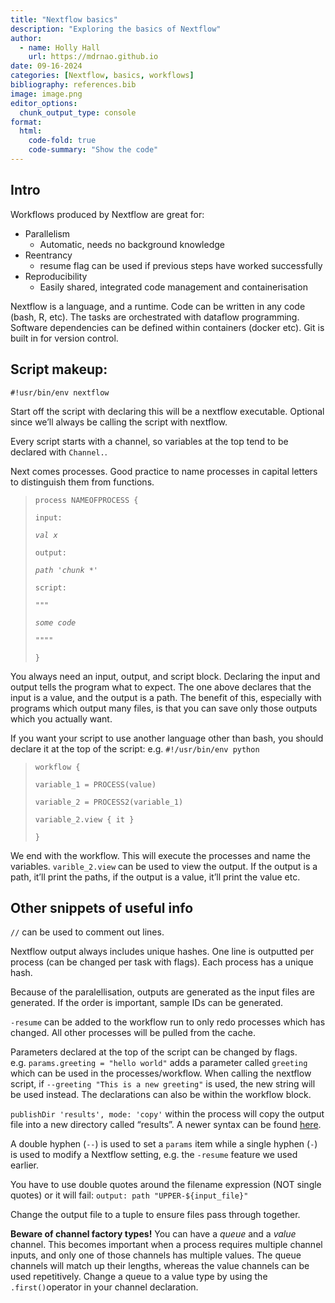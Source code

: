 ```yaml
---
title: "Nextflow basics"
description: "Exploring the basics of Nextflow"
author: 
  - name: Holly Hall
    url: https://mdrnao.github.io
date: 09-16-2024
categories: [Nextflow, basics, workflows]
bibliography: references.bib
image: image.png
editor_options: 
  chunk_output_type: console
format:
  html:
    code-fold: true
    code-summary: "Show the code"
---
```


## Intro

Workflows produced by Nextflow are great for:

-   Parallelism
    -   Automatic, needs no background knowledge
-   Reentrancy
    -   resume flag can be used if previous steps have worked successfully
-   Reproducibility
    -   Easily shared, integrated code management and containerisation

Nextflow is a language, and a runtime. Code can be written in any code (bash, R, etc). The tasks are orchestrated with dataflow programming. Software dependencies can be defined within containers (docker etc). Git is built in for version control.

## Script makeup:

`#!usr/bin/env nextflow`

Start off the script with declaring this will be a nextflow executable. Optional since we'll always be calling the script with nextflow.

Every script starts with a channel, so variables at the top tend to be declared with `Channel.`.

Next comes processes. Good practice to name processes in capital letters to distinguish them from functions.

> `process NAMEOFPROCESS {`
>
> `input:`
>
> *`val x`*
>
> `output:`
>
> *`path 'chunk *'`*
>
> `script:`
>
> `"""`
>
> *`some code`*
>
> `""""`
>
> `}`

You always need an input, output, and script block. Declaring the input and output tells the program what to expect. The one above declares that the input is a value, and the output is a path. The benefit of this, especially with programs which output many files, is that you can save only those outputs which you actually want.

If you want your script to use another language other than bash, you should declare it at the top of the script: e.g. `#!/usr/bin/env python`

> `workflow {`
>
> `variable_1 = PROCESS(value)`
>
> `variable_2 = PROCESS2(variable_1)`
>
> `variable_2.view { it }`
>
> `}`

We end with the workflow. This will execute the processes and name the variables. `varible_2.view` can be used to view the output. If the output is a path, it'll print the paths, if the output is a value, it'll print the value etc.

## Other snippets of useful info

`//` can be used to comment out lines.

Nextflow output always includes unique hashes. One line is outputted per process (can be changed per task with flags). Each process has a unique hash.

Because of the paralellisation, outputs are generated as the input files are generated. If the order is important, sample IDs can be generated.

`-resume` can be added to the workflow run to only redo processes which has changed. All other processes will be pulled from the cache.

Parameters declared at the top of the script can be changed by flags. e.g. `params.greeting = "hello world"` adds a parameter called `greeting` which can be used in the processes/workflow. When calling the nextflow script, if `--greeting "This is a new greeting"` is used, the new string will be used instead. The declarations can also be within the workflow block.

`publishDir 'results', mode: 'copy'` within the process will copy the output file into a new directory called "results". A newer syntax can be found [here](https://www.nextflow.io/docs/latest/workflow.html#publishing-outputs).

A double hyphen (`--`) is used to set a `params` item while a single hyphen (`-`) is used to modify a Nextflow setting, e.g. the `-resume` feature we used earlier.

You have to use double quotes around the filename expression (NOT single quotes) or it will fail: `output: path "UPPER-${input_file}"`

Change the output file to a tuple to ensure files pass through together.

**Beware of channel factory types!** You can have a *queue* and a *value* channel. This becomes important when a process requires multiple channel inputs, and only one of those channels has multiple values. The queue channels will match up their lengths, whereas the value channels can be used repetitively. Change a queue to a value type by using the `.first()`operator in your channel declaration.
